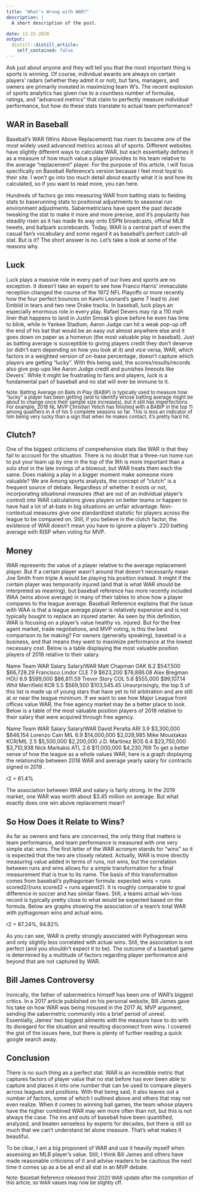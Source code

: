 ```yaml
---
title: "What's Wrong with WAR?"
description: |
  A short description of the post.

date: 12-15-2020
output:
  distill::distill_article:
    self_contained: false
---
```


Ask just about anyone and they will tell you that the most important thing is sports is winning. Of course, individual awards are always on certain players’ radars (whether they admit it or not), but fans, managers, and owners are primarily invested in maximizing team W’s. The recent explosion of sports analytics has given rise to a countless number of formulas, ratings, and “advanced metrics” that claim to perfectly measure individual performance, but how do these stats translate to actual team performance?

## WAR in Baseball

Baseball’s WAR (Wins Above Replacement) has risen to become one of the most widely used advanced metrics across all of sports. Different websites have slightly different ways to calculate WAR, but each essentially defines it as a measure of how much value a player provides to his team relative to the average “replacement” player. For the purpose of this article, I will focus specifically on Baseball Reference’s version because I feel most loyal to their site. I won’t go into too much detail about exactly what it is and how its calculated, so if you want to read more, you can here. 

Hundreds of factors go into measuring WAR from batting stats to fielding stats to baserunning stats to positional adjustments to seasonal run environment adjustments. Sabermetricians have spent the past decade tweaking the stat to make it more and more precise, and it’s popularity has steadily risen as it has made its way onto ESPN broadcasts, official MLB tweets, and ballpark scoreboards. Today, WAR is a central part of even the casual fan’s vocabulary and some regard it as baseball’s perfect catch-all stat. But is it? The short answer is no. Let’s take a look at some of the reasons why.

## Luck

Luck plays a massive role in every part of our lives and sports are no exception. It doesn’t take an expert to see how Franco Harris’ immaculate reception changed the course of the 1972 NFL Playoffs or more recently how the four perfect bounces on Kawhi Leonard’s game 7 lead to Joel Embiid in tears and two new Drake tracks. In baseball, luck plays an especially enormous role in every play. Rafael Devers may rip a 110 mph liner that happens to land in Justin Smoak’s glove before he even has time to blink, while in Yankee Stadium, Aaron Judge can hit a weak pop-up off the end of his bat that would be an easy out almost anywhere else and it goes down on paper as a homerun (the most valuable play in baseball). Just as batting average is susceptible to giving players credit they don’t deserve (or didn’t earn depending on how you look at it) and vice versa, WAR, which factors in a weighted version of on-base percentage, doesn’t capture which players are getting “lucky”. With this being said, the scores/results/records also give pop-ups like Aaron Judge credit and punishes lineouts like Devers’. While it might be frustrating to fans and players, luck is a fundamental part of baseball and no stat will ever be immune to it.

<font size = "2.5"> <p style="line-height:1.0 "> Note: Batting Average on Balls in Play (BABIP) is typically used to measure how “lucky” a player has been getting (and to identify whose batting average might be about to change once their sample size increases), but it still has imperfections. For example, 2018 NL MVP Christian Yelich has finished with a BABIP in the top 11 among qualifiers in 4 of his 5 complete seasons so far. This is less an indicator of him being very lucky than a sign that when he makes contact, it’s pretty hard hit. </p></font>

## Clutch?

One of the biggest criticisms of comprehensive stats like WAR is that they fail to account for the situation. There is no doubt that a three-run home run to put your team up by one in the top of the 9th is more important than a solo shot in the late innings of a blowout, but WAR treats them each the same. Does making a play in a bigger moment make someone more valuable? We are Among sports analysts, the concept of “clutch” is a frequent source of debate. Regardless of whether it exists or not, incorporating situational measures (that are out of an individual player’s control) into WAR calculations gives players on better teams or happen to have had a lot of at-bats in big situations an unfair advantage. Non-contextual measures give one standardized statistic for players across the league to be compared on. Still, if you believe in the clutch factor, the existence of WAR doesn’t mean you have to ignore a player’s .220 batting average with RISP when voting for MVP.

## Money

WAR represents the value of a player relative to the average replacement player. But if a certain player wasn’t around that doesn’t necessarily mean Joe Smith from triple A would be playing his position instead. It might if the certain player was temporarily injured (and that is what WAR should be interpreted as meaning), but baseball reference has more recently included WAA (wins above average) in many of their tables to show how a player compares to the league average. Baseball Reference explains that the issue with WAA is that a league average player is relatively expensive and is not typically bought to replace an injured starter. As seen by this definition, WAR is focusing on a player’s value healthy vs. injured. But for the free agent market, trade negotiations, and MVP voting, is this the best comparison to be making? For owners (generally speaking), baseball is a business, and that means they want to maximize performance at the lowest necessary cost. Below is a table displaying the most valuable position players of 2018 relative to their salary. 

Name	Team	WAR	Salary	Salary/WAR
Matt Chapman	OAK	8.2	$547,500	$66,728.29
Francisco Lindor	CLE	7.9	$623,200	$78,886.08
Alex Bregman	HOU	6.9	$599,000	$86,811.59
Trevor Story	COL	5.6	$555,000	$99,107.14
Whit Merrifield	KCR	5.5	$569,500	$103,545.45
Unsurprisingly, the top 5 of this list is made up of young stars that have yet to hit arbitration and are still at or near the league minimum. If we want to see how Major League front offices value WAR, the free agency market may be a better place to look. Below is a table of the most valuable position players of 2018 relative to their salary that were acquired through free agency.

Name	Team	WAR	Salary	Salary/WAR
David Peralta	ARI	3.9	$3,300,000	$846,154
Lorenzo Cain	MIL	6.9	$14,000,000	$2,028,985
Mike Moustakas	KCR/MIL	2.5	$5,500,000	$2,200,000
J.D. Martinez	BOS	6.4	$23,750,000	$3,710,938
Nick Markakis	ATL	2.6	$11,000,000	$4,230,769
To get a better sense of how the league as a whole values WAR, here is a graph displaying the relationship between 2018 WAR and average yearly salary for contracts signed in 2019 . 


r2 = 61.4%

The association between WAR and salary is fairly strong. In the 2019 market, one WAR was worth about $3.45 million on average. But what exactly does one win above replacement mean?

## So How Does it Relate to Wins?

As far as owners and fans are concerned, the only thing that matters is team performance, and team performance is measured with one very simple stat: wins. The first letter of the WAR acronym stands for “wins” so it is expected that the two are closely related. Actually, WAR is more directly measuring value added in terms of runs, not wins, but the correlation between runs and wins allows for a simple transformation for a final measurement that is true to its name. The basis of this transformation comes from baseball’s pythagorean formula: expected wins = runs scored2/(runs scored2 + runs against2). It is roughly comparable to goal difference in soccer and has similar flaws. Still, a teams actual win-loss record is typically pretty close to what would be expected based on the formula. Below are graphs showing the association of a team’s total WAR with pythagorean wins and actual wins. 



r2 = 87.24%, 94.82%

As you can see, WAR is pretty strongly associated with Pythagorean wins and only slightly less correlated with actual wins. Still, the association is not perfect (and you shouldn’t expect it to be). The outcome of a baseball game is determined by a multitude of factors regarding player performance and beyond that are not captured by WAR.

## Bill James Controversy

Ironically, the father of sabermetrics himself has been one of WAR’s biggest critics. In a 2017 article published on his personal website, Bill James gave his take on how WAR was being misused in the 2017 AL MVP argument, sending the sabermetric community into a brief period of unrest. Essentially, James’ two biggest ailments with the measure have to do with its disregard for the situation and resulting disconnect from wins. I covered the gist of the issues here, but there is plenty of further reading a quick google search away. 

## Conclusion

There is no such thing as a perfect stat. WAR is an incredible metric that captures factors of player value that no stat before has ever been able to capture and places it into one number that can be used to compare players across leagues and positions. With that being said, it also leaves out a number of factors, some of which I outlined above and others that may not even realize. When it comes to winning ball games, the team whose players have the higher combined WAR may win more often than not, but this is not always the case. The ins and outs of baseball have been quantified, analyzed, and beaten senseless by experts for decades, but there is still so much that we can’t understand let alone measure. That’s what makes it beautiful.

To be clear, I am a big proponent of WAR and use it heavily myself when assessing an MLB player’s value. Still, I think Bill James and others have made reasonable criticisms of it and advise readers to be cautious the next time it comes up as a be all end all stat in an MVP debate. 

<font size = "2.5"> <p style="line-height:1.0 "> Note: Baseball Reference released their 2020 WAR update after the completion of this article, so WAR values may now be slightly off. </p></font>